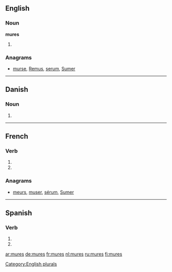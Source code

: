 {{also|murés}}
==English==

===Noun===
'''mures'''

# {{plural of|[[mure]]}}

===Anagrams===
* {{alphagram|emrsu}} [[murse#English|murse]], [[Remus#English|Remus]], [[serum#English|serum]], [[Sumer#English|Sumer]]
[[Category:English plurals]]
----
==Danish==

===Noun===
{{infl|da|noun form|g=c}}

# {{form of|genitive plural indefinite|mur|lang=Danish}}

----

==French==

===Verb===
{{fr-verb-form}}

# {{conjugation of|murer||2|s|pres|ind|lang=fr}}
# {{conjugation of|murer||2|s|pres|sub|lang=fr}}

===Anagrams===
* {{alphagram|emrsu}} [[meurs#French|meurs]], [[muser#French|muser]], [[sérum#French|sérum]], [[Sumer#French|Sumer]]
----
==Spanish==

===Verb===
{{es-verb-form|murar}}

# {{es-verb form of|ending=ar|mood=imperative|sense=negative|pers=2|formal=no|number=singular|[[murar]]}}
# {{es-verb form of|ending=ar|mood=subjunctive|tense=present|pers=2|formal=no|number=singular|[[murar]]}}

[[ar:mures]]
[[de:mures]]
[[fr:mures]]
[[nl:mures]]
[[ru:mures]]
[[fi:mures]]